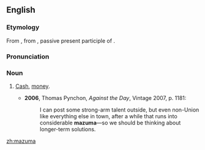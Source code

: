 ==English==
===Etymology===
From {{Yidd.}} {{term|מזומן|sc=Hebr|mezumen||cash}}, from {{He.}} {{term|מזומן|מְזוּמָּן|prepared, ready; cash|sc=Hebr|tr=m'zummān}}, passive present participle of {{term|זימן|זִימֵּן|to prepare, appoint|sc=Hebr|tr=zimmēn}}.

===Pronunciation===
{{IPA|/məˈzuːmə/}}

===Noun===
{{en-noun|-}}

# {{US|slang}} [[cash|Cash]], [[money]].
#*'''2006''', Thomas Pynchon, ''Against the Day'', Vintage 2007, p. 1181:
#*:I can post some strong-arm talent outside, but even non-Union like everything else in town, after a while that runs into considerable '''mazuma'''—so we should be thinking about longer-term solutions.

[[zh:mazuma]]